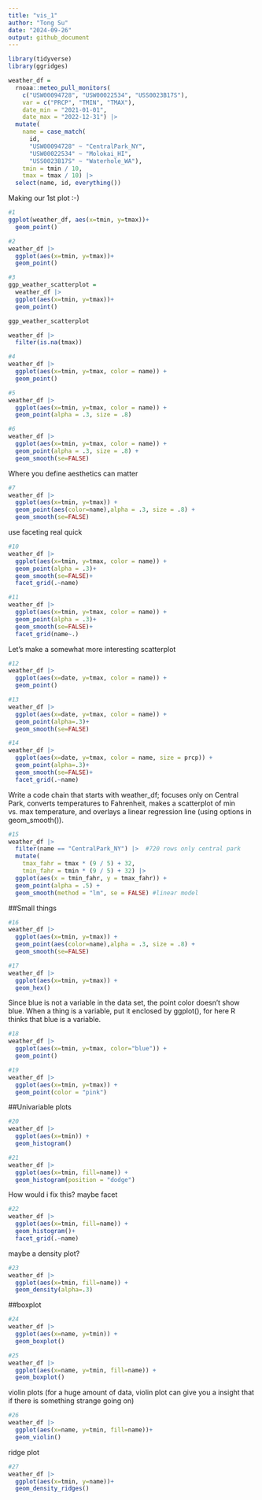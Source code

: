 ```yaml
---
title: "vis_1"
author: "Tong Su"
date: "2024-09-26"
output: github_document
---
```


```r
library(tidyverse)
library(ggridges)
```
```r
weather_df = 
  rnoaa::meteo_pull_monitors(
    c("USW00094728", "USW00022534", "USS0023B17S"),
    var = c("PRCP", "TMIN", "TMAX"), 
    date_min = "2021-01-01",
    date_max = "2022-12-31") |>
  mutate(
    name = case_match(
      id, 
      "USW00094728" ~ "CentralPark_NY", 
      "USW00022534" ~ "Molokai_HI",
      "USS0023B17S" ~ "Waterhole_WA"),
    tmin = tmin / 10,
    tmax = tmax / 10) |>
  select(name, id, everything())
```

Making our 1st plot :-)

```r
#1
ggplot(weather_df, aes(x=tmin, y=tmax))+
  geom_point()
```


```r
#2
weather_df |>
  ggplot(aes(x=tmin, y=tmax))+
  geom_point()
```

```r
#3
ggp_weather_scatterplot = 
  weather_df |>
  ggplot(aes(x=tmin, y=tmax))+
  geom_point()

ggp_weather_scatterplot
```

```r
weather_df |>
  filter(is.na(tmax))
```

```r
#4
weather_df |>
  ggplot(aes(x=tmin, y=tmax, color = name)) +
  geom_point()
```
```r
#5
weather_df |>
  ggplot(aes(x=tmin, y=tmax, color = name)) +
  geom_point(alpha = .3, size = .8)
```
```r
#6
weather_df |>
  ggplot(aes(x=tmin, y=tmax, color = name)) +
  geom_point(alpha = .3, size = .8) +
  geom_smooth(se=FALSE)
```

Where you define aesthetics can matter
```r
#7
weather_df |>
  ggplot(aes(x=tmin, y=tmax)) +
  geom_point(aes(color=name),alpha = .3, size = .8) +
  geom_smooth(se=FALSE)
```

use faceting real quick

```r
#10
weather_df |>
  ggplot(aes(x=tmin, y=tmax, color = name)) +
  geom_point(alpha = .3)+
  geom_smooth(se=FALSE)+
  facet_grid(.~name)
```


```r
#11
weather_df |>
  ggplot(aes(x=tmin, y=tmax, color = name)) +
  geom_point(alpha = .3)+
  geom_smooth(se=FALSE)+
  facet_grid(name~.)
```

Let's make a somewhat more interesting scatterplot
```r
#12
weather_df |>
  ggplot(aes(x=date, y=tmax, color = name)) +
  geom_point()
```

```r
#13
weather_df |>
  ggplot(aes(x=date, y=tmax, color = name)) +
  geom_point(alpha=.3)+
  geom_smooth(se=FALSE)
```
```r
#14
weather_df |>
  ggplot(aes(x=date, y=tmax, color = name, size = prcp)) +
  geom_point(alpha=.3)+
  geom_smooth(se=FALSE)+
  facet_grid(.~name)
```

Write a code chain that starts with weather_df; focuses only on Central Park, converts temperatures to Fahrenheit, makes a scatterplot of min vs. max temperature, and overlays a linear regression line (using options in geom_smooth()).
```r
#15
weather_df |> 
  filter(name == "CentralPark_NY") |>  #720 rows only central park
  mutate(
    tmax_fahr = tmax * (9 / 5) + 32,
    tmin_fahr = tmin * (9 / 5) + 32) |> 
  ggplot(aes(x = tmin_fahr, y = tmax_fahr)) +
  geom_point(alpha = .5) + 
  geom_smooth(method = "lm", se = FALSE) #linear model
```

##Small things
```r
#16
weather_df |>
  ggplot(aes(x=tmin, y=tmax)) +
  geom_point(aes(color=name),alpha = .3, size = .8) +
  geom_smooth(se=FALSE)
```

```r
#17
weather_df |>
  ggplot(aes(x=tmin, y=tmax)) +
  geom_hex()
```

Since blue is not a variable in the data set, the point color doesn't show blue.
When a thing is a variable, put it enclosed by ggplot(), for here R thinks that blue is a variable.
```r
#18
weather_df |>
  ggplot(aes(x=tmin, y=tmax, color="blue")) +
  geom_point()
```
```r
#19
weather_df |>
  ggplot(aes(x=tmin, y=tmax)) +
  geom_point(color = "pink")
```

##Univariable plots
```r
#20
weather_df |>
  ggplot(aes(x=tmin)) +
  geom_histogram()
```

```r
#21
weather_df |>
  ggplot(aes(x=tmin, fill=name)) +
  geom_histogram(position = "dodge")
```

How would i fix this? maybe facet
```r
#22
weather_df |>
  ggplot(aes(x=tmin, fill=name)) +
  geom_histogram()+
  facet_grid(.~name)
```

maybe a density plot?
```r
#23
weather_df |>
  ggplot(aes(x=tmin, fill=name)) +
  geom_density(alpha=.3)
```

##boxplot
```r
#24
weather_df |>
  ggplot(aes(x=name, y=tmin)) +
  geom_boxplot()
```
```r
#25
weather_df |>
  ggplot(aes(x=name, y=tmin, fill=name)) +
  geom_boxplot()
```

violin plots (for a huge amount of data, violin plot can give you a insight that if there is something strange going on)
```r
#26
weather_df |> 
  ggplot(aes(x=name, y=tmin, fill=name))+
  geom_violin()
```

ridge plot 
```r
#27
weather_df |> 
  ggplot(aes(x=tmin, y=name))+
  geom_density_ridges()
```


